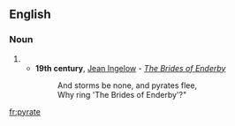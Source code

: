 ==English==

===Noun===
{{en-noun}}

# {{obsolete spelling of|pirate}}
#*'''19th century''', [[w:Jean Ingelow|Jean Ingelow]] - ''[[s:The Brides of Enderby|The Brides of Enderby]]''
#*:And storms be none, and pyrates flee,
#*:Why ring 'The Brides of Enderby'?"

[[fr:pyrate]]
